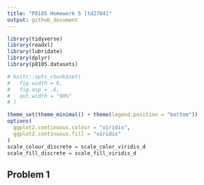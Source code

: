 ```yaml
---
title: "P8105 Homework 5 [td2704]"
output: github_document
---
```



```r

library(tidyverse)
library(readxl)
library(lubridate)
library(dplyr)
library(p8105.datasets)

# knitr::opts_chunk$set(
#   fig.width = 6,
#   fig.asp = .6,
#   out.width = "90%"
# )

```

```r

theme_set(theme_minimal() + theme(legend.position = "bottom"))
options(
  ggplot2.continuous.colour = "viridis",
  ggplot2.continuous.fill = "viridis"
)
scale_colour_discrete = scale_color_viridis_d
scale_fill_discrete = scale_fill_viridis_d

```


## Problem 1


